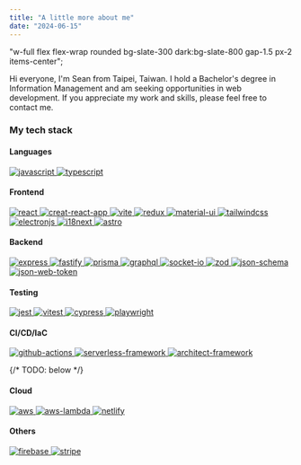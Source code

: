 ```yaml
---
title: "A little more about me"
date: "2024-06-15"
---
```


  "w-full flex flex-wrap rounded bg-slate-300 dark:bg-slate-800 gap-1.5 px-2 items-center";

Hi everyone, I'm Sean from Taipei, Taiwan. I hold a Bachelor's degree in Information Management and am seeking opportunities in web development. If you appreciate my work and skills, please feel free to contact me.

### My tech stack

#### Languages

<div class={techDivClass}>
  <a
    href="https://developer.mozilla.org/en-US/docs/Web/JavaScript"
    target="_blank"
    rel="noreferrer"
  >
    <img
      src="./assets/tech-icons/javascript.png"
      alt="javascript"
      class={imgClass}
    />
  </a>
  <a href="https://www.typescriptlang.org" target="_blank" rel="noreferrer">
    <img
      src="./assets/tech-icons/typescript.png"
      alt="typescript"
      class={imgClass}
    />
  </a>
</div>

#### Frontend

<div class={techDivClass}>
  <a href="https://react.dev" target="_blank" rel="noreferrer">
    <img src="./assets/tech-icons/react.png" alt="react" class={imgClass} />
  </a>
  <a href="https://create-react-app.dev" target="_blank" rel="noreferrer">
    <img
      src="./assets/tech-icons/CRA.svg"
      alt="creat-react-app"
      class={imgClass}
    />
  </a>
  <a href="https://vitejs.dev" target="_blank" rel="noreferrer">
    <img src="./assets/tech-icons/vite.png" alt="vite" class={imgClass} />
  </a>
  <a href="https://redux.js.org" target="_blank" rel="noreferrer">
    <img src="./assets/tech-icons/redux.png" alt="redux" class={imgClass} />
  </a>
  <a href="https://mui.com" target="_blank" rel="noreferrer">
    <img src="./assets/tech-icons/MUI.png" alt="material-ui" class={imgClass} />
  </a>
  <a href="https://tailwindcss.com" target="_blank" rel="noreferrer">
    <img
      src="./assets/tech-icons/tailwindcss.png"
      alt="tailwindcss"
      class={imgClass}
    />
  </a>
  <a href="https://www.electronjs.org" target="_blank" rel="noreferrer">
    <img
      src="./assets/tech-icons/electronjs.svg"
      alt="electronjs"
      class={imgClass}
    />
  </a>
  <a href="https://www.i18next.com" target="_blank" rel="noreferrer">
    <img src="./assets/tech-icons/i18n.avif" alt="i18next" class={imgClass} />
  </a>
  <a href="https://astro.build" target="_blank" rel="noreferrer">
    <img src="./assets/tech-icons/astro.png" alt="astro" class={imgClass} />
  </a>
</div>

#### Backend

<div class={techDivClass}>
  <a href="https://expressjs.com" target="_blank" rel="noreferrer">
    <img src="./assets/tech-icons/express.png" alt="express" class={imgClass} />
  </a>
  <a href="https://fastify.dev" target="_blank" rel="noreferrer">
    <img src="./assets/tech-icons/fastify.png" alt="fastify" class={imgClass} />
  </a>
  <a href="https://www.prisma.io" target="_blank" rel="noreferrer">
    <img src="./assets/tech-icons/prisma.svg" alt="prisma" class={imgClass} />
  </a>
  <a href="https://graphql.org" target="_blank" rel="noreferrer">
    <img src="./assets/tech-icons/graphql.png" alt="graphql" class={imgClass} />
  </a>
  <a href="https://socket.io" target="_blank" rel="noreferrer">
    <img
      src="./assets/tech-icons/socket-io.svg"
      alt="socket-io"
      class={imgClass}
    />
  </a>
  <a href="https://zod.dev" target="_blank" rel="noreferrer">
    <img src="./assets/tech-icons/zod.svg" alt="zod" class={imgClass} />
  </a>
  <a href="https://json-schema.org" target="_blank" rel="noreferrer">
    <img
      src="./assets/tech-icons/json-schema.svg"
      alt="json-schema"
      class={imgClass}
    />
  </a>
  <a href="https://jwt.io" target="_blank" rel="noreferrer">
    <img
      src="./assets/tech-icons/jwt.svg"
      alt="json-web-token"
      class={imgClass}
    />
  </a>
</div>

#### Testing

<div class={techDivClass}>
  <a href="https://jestjs.io" target="_blank" rel="noreferrer">
    <img src="./assets/tech-icons/jest.png" alt="jest" class={imgClass} />
  </a>
  <a href="https://vitest.dev" target="_blank" rel="noreferrer">
    <img src="./assets/tech-icons/vitest.svg" alt="vitest" class={imgClass} />
  </a>
  <a href="https://www.cypress.io/" target="_blank" rel="noreferrer">
    <img src="./assets/tech-icons/cypress.svg" alt="cypress" class={imgClass} />
  </a>
  <a href="https://playwright.dev" target="_blank" rel="noreferrer">
    <img
      src="./assets/tech-icons/playwright.png"
      alt="playwright"
      class={imgClass}
    />
  </a>
</div>

#### CI/CD/IaC

<div class={techDivClass}>
  <a
    href="https://github.com/features/actions"
    target="_blank"
    rel="noreferrer"
  >
    <img
      src="./assets/tech-icons/github-actions.svg"
      alt="github-actions"
      class={imgClass}
    />
  </a>
  <a href="https://www.serverless.com" target="_blank" rel="noreferrer">
    <img
      src="./assets/tech-icons/serverless.svg"
      alt="serverless-framework"
      class={imgClass}
    />
  </a>
  <a href="https://arc.codes" target="_blank" rel="noreferrer">
    <img
      src="./assets/tech-icons/architect.svg"
      alt="architect-framework"
      class={imgClass}
    />
  </a>
</div>

{/* TODO: below */}

#### Cloud

<div class={techDivClass}>
  <a href="https://aws.amazon.com" target="_blank" rel="noreferrer">
    <img src="./assets/tech-icons/aws.png" alt="aws" class={imgClass} />
  </a>
  <a href="https://aws.amazon.com/lambda" target="_blank" rel="noreferrer">
    <img
      src="./assets/tech-icons/awslambda.svg"
      alt="aws-lambda"
      class={imgClass}
    />
  </a>
  <a href="https://www.netlify.com" target="_blank" rel="noreferrer">
    <img src="./assets/tech-icons/netlify.png" alt="netlify" class={imgClass} />
  </a>

</div>

#### Others

<div class={techDivClass}>
  <a href="https://firebase.google.com" target="_blank" rel="noreferrer">
    <img
      src="./assets/tech-icons/firebase.png"
      alt="firebase"
      class={imgClass}
    />
  </a>
  <a href="https://stripe.com" target="_blank" rel="noreferrer">
    <img src="./assets/tech-icons/stripe.svg" alt="stripe" class={imgClass} />
  </a>
</div>
